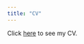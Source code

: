 ```yaml
---
title: "CV"
---
```


Click [here](https://www.dropbox.com/s/kln0jrfwkxgotzs/CV_Jan2015.pdf?dl=0) to see my CV.

